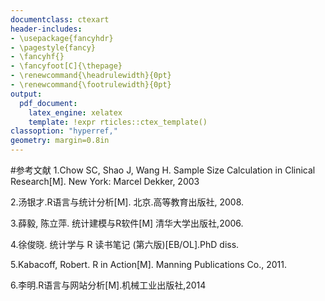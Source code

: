 ```yaml
---
documentclass: ctexart
header-includes:
- \usepackage{fancyhdr}
- \pagestyle{fancy}
- \fancyhf{}
- \fancyfoot[C]{\thepage}
- \renewcommand{\headrulewidth}{0pt}
- \renewcommand{\footrulewidth}{0pt}
output:
  pdf_document:
    latex_engine: xelatex
    template: !expr rticles::ctex_template()
classoption: "hyperref,"
geometry: margin=0.8in
---
```

#参考文献
1.Chow SC, Shao J, Wang H. Sample Size Calculation in Clinical Research[M]. New York: Marcel
Dekker, 2003

2.汤银才.R语言与统计分析[M]. 北京.高等教育出版社, 2008.

3.薛毅, 陈立萍. 统计建模与R软件[M] 清华大学出版社,2006.

4.徐俊晓. 统计学与 R 读书笔记 (第六版)[EB/OL].PhD diss.

5.Kabacoff, Robert. R in Action[M]. Manning Publications Co., 2011.

6.李明.R语言与网站分析[M].机械工业出版社,2014

